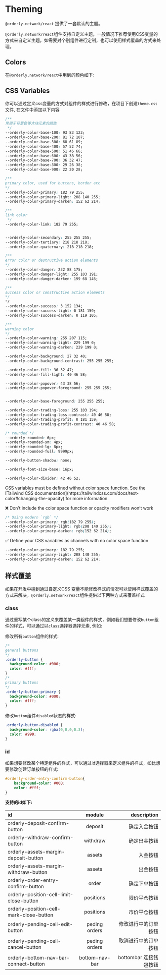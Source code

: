 
# Theming

`@orderly.network/react` 提供了一套默认的主题。

`@orderly.network/react`组件支持自定义主题，一般情况下推荐使用CSS变量的方式来自定义主题，如需要对个别组件进行定制，也可以使用样式覆盖的方式来处理。

## Colors

在`@orderly.network/react`中用到的颜色如下:

<Colors/>

## CSS Variables

你可以通过定义css变量的方式对组件的样式进行修改，在项目下创建`theme.css`文件, 在文件中添加以下内容


```css filename="theme.css" copy
/**
常用于背景色等大块元素的颜色
 */
--orderly-color-base-100: 93 83 123;
--orderly-color-base-200: 81 72 107;
--orderly-color-base-300: 68 61 89;
--orderly-color-base-400: 57 52 74;
--orderly-color-base-500: 51 46 66;
--orderly-color-base-600: 43 38 56;
--orderly-color-base-700: 36 32 47;
--orderly-color-base-800: 29 26 38;
--orderly-color-base-900: 22 20 28;

/**
primary color, used for buttons, border etc
*/
--orderly-color-primary: 182 79 255;
--orderly-color-primary-light: 208 140 255;
--orderly-color-primary-darken: 152 62 214;

/**
link color
 */
--orderly-color-link: 182 79 255;


--orderly-color-secondary: 255 255 255;
--orderly-color-tertiary: 218 218 218;
--orderly-color-quaternary: 218 218 218;

/**
error color or destructive action elements
*/
--orderly-color-danger: 232 88 175;
--orderly-color-danger-light: 255 103 191;
--orderly-color-danger-darken: 199 68 146;

/**
success color or constructive action elements
*/
*/
--orderly-color-success: 3 152 134;
--orderly-color-success-light: 0 181 159;
--orderly-color-success-darken: 0 119 105;

/**
warning color
*/
--orderly-color-warning: 255 207 115;
--orderly-color-warning-light: 229 199 0;
--orderly-color-warning-darken: 229 199 0;

--orderly-color-background: 27 32 40;
--orderly-color-background-contrast: 255 255 255;

--orderly-color-fill: 36 32 47;
--orderly-color-fill-light: 40 46 58;

--orderly-color-popover: 43 38 56;
--orderly-color-popover-foreground: 255 255 255;


--orderly-color-base-foreground: 255 255 255;

--orderly-color-trading-loss: 255 103 194;
--orderly-color-trading-loss-contrast: 40 46 58;
--orderly-color-trading-profit: 0 181 159;
--orderly-color-trading-profit-contrast: 40 46 58;

/* rounded */
--orderly-rounded: 6px;
--orderly-rounded-sm: 4px;
--orderly-rounded-lg: 8px;
--orderly-rounded-full: 9999px;

--orderly-button-shadow: none;

--orderly-font-size-base: 16px;

--orderly-color-divider: 42 46 52;
```


<Callout>
  CSS variables must be defined without color space function. See the [Tailwind CSS documentation](https://tailwindcss.com/docs/text-color#changing-the-opacity) for more information.
</Callout>


❌ Don’t include the color space function or opacity modifiers won’t work


```css
/* Using modern `rgb` */
--orderly-color-primary: rgb(182 79 255);
--orderly-color-primary-light: rgb(208 140 255);
--orderly-color-primary-darken: rgb(152 62 214);
```


✅ Define your CSS variables as channels with no color space function

```CSS
--orderly-color-primary: 182 79 255;
--orderly-color-primary-light: 208 140 255;
--orderly-color-primary-darken: 152 62 214;
```



## 样式覆盖

如果在开发中碰到通过自定义CSS 变量不能修改样式的情况可以使用样式覆盖的方式来解决，`@orderly.network/react`组件提供以下两种方式来覆盖样式


### class

通过重写某个class的定义来覆盖某一类组件的样式，例如我们想要修改`button`组件的样式，可以通过以`class`选择器选择元素, 例如:

修改所有`button`组件的样式:

```css
/* 
general buttons
*/
.orderly-button {
  background-color: #000;
  color: #fff;
}
/* 
primary buttons
*/
.orderly-button-primary {
  background-color: #000;
  color: #fff;
}
```

修改`button`组件`disabled`状态的样式:

```css
.orderly-button-disabled {
  background-color: rgba(0,0,0,0.3);
  color: #999;
}

```

### id

如果想要修改某个特定组件的样式，可以通过id选择器来定义组件的样式，如比想要修改创建订单按钮的样式:

```css
#orderly-order-entry-confirm-button{
    background-color: #000;
    color: #fff;
}
```

**支持的id如下:**

| id |module  | description  |
| :----- | :----:| ----: |
| orderly-deposit-confirm-button |  deposit   |  确定入金按钮   |
| orderly-withdraw-confirm-button |  withdraw   |  确定出金按钮   |
| orderly-assets-margin-deposit-button |  assets   |  入金按钮   |
| orderly-assets-margin-withdraw-button |  assets   |  出金按钮   |
| orderly-order-entry-confirm-button |  order   |  确定下单按钮   |
| orderly-position-cell-limit-close-button |  positions   |  限价平仓按钮   |
| orderly-position-cell-mark-close-button |  positions   |  市价平仓按钮   |
| orderly-pending-cell-edit-button |  peding orders   |  修改进行中的订单按钮  |
| orderly-pending-cell-cancel-button |  peding orders   |  取消进行中的订单按钮   |
| orderly-bottom-nav-bar-connect-button |  bottom-nav-bar   |  bottombar 连接钱包按钮   |

